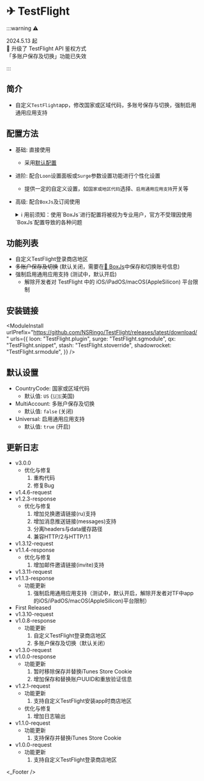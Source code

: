 
# ✈ TestFlight

:::warning ⚠️

2024.5.13 起  
 升级了 TestFlight API 鉴权方式  
「多账户保存及切换」功能已失效

:::

## 简介
* 自定义`TestFlight`app，修改国家或区域代码，多账号保存与切换，强制启用通用应用支持

## 配置方法
* 基础: 直接使用
  * 采用[默认配置](#默认设置)
* 进阶: 配合`Loon`设置面板或`Surge`参数设置功能进行个性化设置
  * 提供一定的自定义设置，如`国家或地区代码`选择、`启用通用应用支持`开关等
* 高级: 配合`BoxJs`及订阅使用
  <details>
  <summary>ℹ️ 用前须知：使用`BoxJs`进行配置将被视为专业用户，官方不受理因使用`BoxJs`配置导致的各种问题</summary>

  1. 安装`BoxJs`插件并更新引用资源或脚本:
     * 安装方法及下载链接详见: [🧰 BoxJs](./box-js)
  2. 在`BoxJs`的配置面板中进行个性化设置:
     1. 浏览器访问[BoxJs.com](http://boxjs.com)
     2. 在[`应用`](http://boxjs.com/#/app)页面点开` iRingo`折叠
     3. 在[`✈ TestFlight`](http://boxjs.com/#/app/iRingo.TestFlight)根据需要填写您的设置信息
  </details>

## 功能列表
* 自定义TestFlight登录商店地区
* ~~多账户保存及切换~~ (默认关闭，需要在[🧰 BoxJs](./box-js)中保存和切换账号信息)
* 强制启用通用应用支持 (测试中，默认开启)
  * 解除开发者对 TestFlight 中的 iOS/iPadOS/macOS(AppleSilicon) 平台限制

## 安装链接
<ModuleInstall
  urlPrefix="https://github.com/NSRingo/TestFlight/releases/latest/download/"
  urls={{
    loon: "TestFlight.plugin",
    surge: "TestFlight.sgmodule",
    qx: "TestFlight.snippet",
    stash: "TestFlight.stoverride",
    shadowrocket: "TestFlight.srmodule",
  }}
/>

## 默认设置
* CountryCode: 国家或区域代码
  * 默认值: `US` (🇺🇸美国)
* MultiAccount: 多账户保存及切换
  * 默认值: `false` (关闭)
* Universal: 启用通用应用支持
  * 默认值: `true` (开启)

## 更新日志
* v3.0.0
  * 优化与修复
    1. 重构代码
    2. 修复Bug
* v1.4.6-request
* v1.2.3-response
  * 优化与修复
    1. 增加兑换邀请链接(ru)支持
    2. 增加消息推送链接(messages)支持
    3. 分离headers与data缓存路径
    4. 兼容HTTP/2与HTTP/1.1
* v1.3.12-request
* v1.1.4-response
  * 优化与修复
    1. 增加邮件邀请链接(invite)支持
* v1.3.11-request
* v1.1.3-response
  * 功能更新
    1. 强制启用通用应用支持（测试中，默认开启，解除开发者对TF中app的iOS/iPadOS/macOS(AppleSilicon)平台限制）
* First Released
* v1.3.10-request
* v1.0.8-response
  * 功能更新
    1. 自定义TestFlight登录商店地区
    2. 多账户保存及切换（默认关闭）
* v1.3.0-request
* v1.0.0-response
  * 功能更新
    1. 暂时移除保存并替换iTunes Store Cookie
    2. 增加保存和替换账户UUID和重放验证信息
* v1.2.1-request
  * 功能更新
    1. 支持自定义TestFlight安装app时商店地区
  * 优化与修复
    1. 增加日志输出
* v1.1.0-request
  * 功能更新
    1. 支持保存并替换iTunes Store Cookie
* v1.0.0-request
  * 功能更新
    1. 支持自定义TestFlight登录商店地区

<_Footer />
